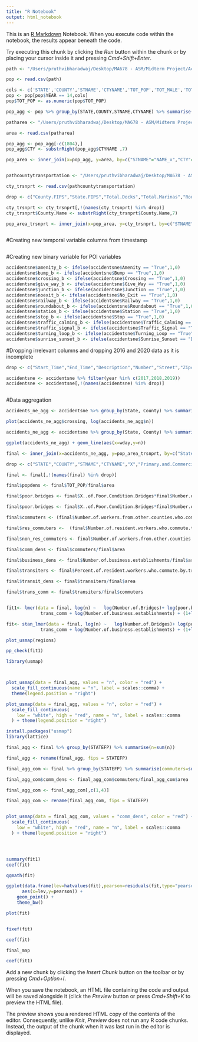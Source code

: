 ```yaml
---
title: "R Notebook"
output: html_notebook
---
```


This is an [R Markdown](http://rmarkdown.rstudio.com) Notebook. When you execute code within the notebook, the results appear beneath the code. 

Try executing this chunk by clicking the *Run* button within the chunk or by placing your cursor inside it and pressing *Cmd+Shift+Enter*. 

```r

path <- "/Users/pruthvibharadwaj/Desktop/MA678 - ASM/Midterm Project/Accidents new/CC-EST2020-ALLDATA6.csv"

pop <- read.csv(path)

cols <- c('STATE','COUNTY','STNAME','CTYNAME','TOT_POP','TOT_MALE','TOT_FEMALE')
pop <- pop[pop$YEAR == 14,cols]
pop$TOT_POP <- as.numeric(pop$TOT_POP)

pop_agg <- pop %>% group_by(STATE,COUNTY,STNAME,CTYNAME) %>% summarise(TOT_POP=sum(TOT_POP))

```

```r

patharea <- "/Users/pruthvibharadwaj/Desktop/MA678 - ASM/Midterm Project/Accidents new/us_areas.csv"

area <- read.csv(patharea)

pop_agg <- pop_agg[-c(1804),]
pop_agg$CTY <- substrRight(pop_agg$CTYNAME ,7)

pop_area <- inner_join(x=pop_agg, y=area, by=c("STNAME"="NAME_x","CTY"="NAME_y"))



```


```r

pathcountytransportation <- "/Users/pruthvibharadwaj/Desktop/MA678 - ASM/Midterm Project/Accidents new/County_Transportation_Profiles.csv"

cty_trsnprt <- read.csv(pathcountytransportation)

drop <- c("County.FIPS","State.FIPS","Total.Docks","Total.Marinas","Rout.miles.of.freight.railroad","Route.miles.ofpassenger.railroad.and.rail.transit","Route.miles.of.freight.railroad","Route.miles.of.passenger.railroad.and.rail.transit","Number.of.residents")

cty_trsnprt <- cty_trsnprt[,!(names(cty_trsnprt) %in% drop)]
cty_trsnprt$County.Name <- substrRight(cty_trsnprt$County.Name,7)

pop_area_trsnprt <- inner_join(x=pop_area, y=cty_trsnprt, by=c("STNAME"="State.Name","CTY"="County.Name"))

```

```r

```

#Creating new temporal variable columns from timestamp
```r

```

#Creating new binary variable for POI variables
```r
accidentsne$amenity_b <- ifelse(accidentsne$Amenity == "True",1,0)
accidentsne$bump_b <- ifelse(accidentsne$Bump == "True",1,0)
accidentsne$crossing_b <- ifelse(accidentsne$Crossing == "True",1,0)
accidentsne$give_way_b <- ifelse(accidentsne$Give_Way == "True",1,0)
accidentsne$junction_b <- ifelse(accidentsne$Junction == "True",1,0)
accidentsne$noexit_b <- ifelse(accidentsne$No_Exit == "True",1,0)
accidentsne$railway_b <- ifelse(accidentsne$Railway == "True",1,0)
accidentsne$roundabout_b <- ifelse(accidentsne$Roundabout == "True",1,0)
accidentsne$station_b <- ifelse(accidentsne$Station == "True",1,0)
accidentsne$stop_b <- ifelse(accidentsne$Stop == "True",1,0)
accidentsne$traffic_calming_b <- ifelse(accidentsne$Traffic_Calming == "True",1,0)
accidentsne$traffic_signal_b <- ifelse(accidentsne$Traffic_Signal == "True",1,0)
accidentsne$turning_loop_b <- ifelse(accidentsne$Turning_Loop == "True",1,0)
accidentsne$sunrise_sunset_b <- ifelse(accidentsne$Sunrise_Sunset == "Day",1,0)
```

#Dropping irrelevant columns and dropping 2016 and 2020 data as it is incomplete

```r
drop <- c("Start_Time","End_Time","Description","Number","Street","Zipcode","Timezone","Airport_Code","Weather_Timestamp","Distance.mi.","Start_Lat","Start_Lng","End_Lng","End_Lat","Country","City","Wind_Direction","Civil_Twilight","Nautical_Twilight","Astronomical_Twilight","Severity","Amenity","Bump","Crossing","Give_Way","Junction","No_Exit","Railway","Roundabout","Station","Stop","Traffic_Calming","Traffic_Signal","Turning_Loop","Sunrise_Sunset","Temperature.F.","Wind_Chill.F.","Humidity...","Pressure.in.","Visibility.mi.","Wind_Speed.mph.","Precipitation.in.")

accidentsne <- accidentsne %>% filter(year %in% c(2017,2018,2019))
accidentsne <- accidentsne[,!(names(accidentsne) %in% drop)]



```

#Data aggregation 
```r
accidents_ne_agg <- accidentsne %>% group_by(State, County) %>% summarise(n=n())
```
```r
plot(accidents_ne_agg$crossing, log(accidents_ne_agg$n))

```

```r
accidents_ne_agg <- accidentsne %>% group_by(State, County) %>% summarise(n=n())
```


```r
ggplot(accidents_ne_agg) + geom_line(aes(x=wday,y=n))
```
```r

final <- inner_join(x=accidents_ne_agg, y=pop_area_trsnprt, by=c("State"="STUSPS","County"="CTY"))

drop <- c("STATE","COUNTY","STNAME","CTYNAME","X","Primary.and.Commercial.Airports","Non.Commercial..Other.Aerodromes", "Non.Commercial..Civil.Public.Use.Airports.and.Seaplane.base","X..of.Medium.to.Fair.Condition.Bridges")

final <- final[,!(names(final) %in% drop)]

final$popdens <- final$TOT_POP/final$area

final$poor.bridges <- final$X..of.Poor.Condition.Bridges*final$Number.of.Bridges

final$poor.bridges <- final$X..of.Poor.Condition.Bridges*final$Number.of.Bridges

final$commuters <- (final$Number.of.workers.from.other.counties.who.commute.to.work.in.the.county + final$Number.of.resident.workers.who.commute.to.work.in.other.counties + final$Number.of.resident.workers.who.commute.within.county)

final$res_commuters <-  (final$Number.of.resident.workers.who.commute.to.work.in.other.counties + final$Number.of.resident.workers.who.commute.within.county)

final$non_res_commuters <- final$Number.of.workers.from.other.counties.who.commute.to.work.in.the.county

final$comm_dens <- final$commuters/final$area

final$business_dens <- final$Number.of.business.establishments/final$area 

final$transiters <- final$Percent.of.resident.workers.who.commute.by.transit * final$Number.of.resident.workers

final$transit_dens <- final$transiters/final$area

final$trans_comm <- final$transiters/final$commuters



```


```r
fit1<- lmer(data = final, log(n) ~   log(Number.of.Bridges)+ log(poor.bridges+1)  + log(comm_dens) +
             trans_comm + log(Number.of.business.establishments) + (1+log(comm_dens)|State) + (1+log(Number.of.business.establishments)|State) + (1+trans_comm|State) + (1+log(Number.of.Bridges)|State) + (1+log(poor.bridges+1)|State))

fit<- stan_lmer(data = final, log(n) ~   log(Number.of.Bridges)+ log(poor.bridges+1)  + log(comm_dens) +
             trans_comm + log(Number.of.business.establishments) + (1+log(comm_dens)|State))

plot_usmap(regions)

pp_check(fit1)

library(usmap)



plot_usmap(data = final_agg, values = "n", color = "red") + 
  scale_fill_continuous(name = "n", label = scales::comma) + 
  theme(legend.position = "right")

plot_usmap(data = final_agg, values = "n", color = "red") + 
  scale_fill_continuous(
    low = "white", high = "red", name = "n", label = scales::comma
  ) + theme(legend.position = "right")

install.packages("usmap")
library(lattice)

final_agg <- final %>% group_by(STATEFP) %>% summarise(n=sum(n))

final_agg <- rename(final_agg, fips = STATEFP)

final_agg_com <- final %>% group_by(STATEFP) %>% summarise(commuters=sum(commuters),area=sum(area))

final_agg_com$comm_dens <- final_agg_com$commuters/final_agg_com$area

final_agg_com <- final_agg_com[,c(1,4)]

final_agg_com <- rename(final_agg_com, fips = STATEFP)


plot_usmap(data = final_agg_com, values = "comm_dens", color = "red") + 
  scale_fill_continuous(
    low = "white", high = "red", name = "n", label = scales::comma
  ) + theme(legend.position = "right")




summary(fit1)
coef(fit)

qqmath(fit)

ggplot(data.frame(lev=hatvalues(fit),pearson=residuals(fit,type="pearson")),
      aes(x=lev,y=pearson)) +
    geom_point() +
    theme_bw()

plot(fit)


fixef(fit)

coef(fit)

final_map

coef(fit1)

```

Add a new chunk by clicking the *Insert Chunk* button on the toolbar or by pressing *Cmd+Option+I*.

When you save the notebook, an HTML file containing the code and output will be saved alongside it (click the *Preview* button or press *Cmd+Shift+K* to preview the HTML file). 

The preview shows you a rendered HTML copy of the contents of the editor. Consequently, unlike *Knit*, *Preview* does not run any R code chunks. Instead, the output of the chunk when it was last run in the editor is displayed.


